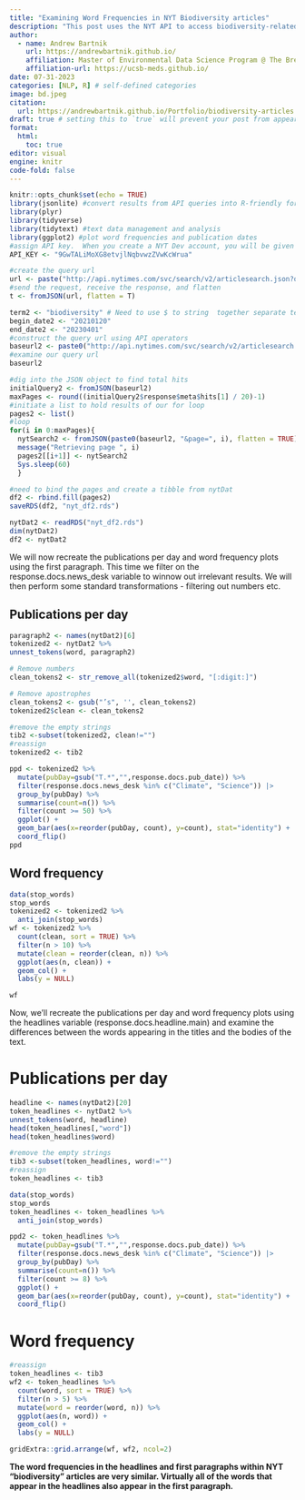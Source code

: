 ```yaml
---
title: "Examining Word Frequencies in NYT Biodiversity articles"
description: "This post uses the NYT API to access biodiversity-related articles to perform some transformations and analyze word frequencies"
author:
  - name: Andrew Bartnik
    url: https://andrewbartnik.github.io/
    affiliation: Master of Environmental Data Science Program @ The Bren School (UCSB)
    affiliation-url: https://ucsb-meds.github.io/ 
date: 07-31-2023
categories: [NLP, R] # self-defined categories
image: bd.jpeg
citation: 
  url: https://andrewbartnik.github.io/Portfolio/biodiversity-articles
draft: true # setting this to `true` will prevent your post from appearing on your listing page until you're ready!
format: 
  html: 
    toc: true
editor: visual
engine: knitr
code-fold: false
---
```


```r
knitr::opts_chunk$set(echo = TRUE)
library(jsonlite) #convert results from API queries into R-friendly formats 
library(plyr)
library(tidyverse)
library(tidytext) #text data management and analysis
library(ggplot2) #plot word frequencies and publication dates
#assign API key.  When you create a NYT Dev account, you will be given a key
API_KEY <- "9GwTALiMoXG8etvjlNqbvwzZVwKcWrua"
```

```r
#create the query url
url <- paste("http://api.nytimes.com/svc/search/v2/articlesearch.json?q=haaland&api-key=",API_KEY, sep ="")
#send the request, receive the response, and flatten
t <- fromJSON(url, flatten = T)
```


```r
term2 <- "biodiversity" # Need to use $ to string  together separate terms
begin_date2 <- "20210120"
end_date2 <- "20230401"
#construct the query url using API operators
baseurl2 <- paste0("http://api.nytimes.com/svc/search/v2/articlesearch.json?q=",term2,"&begin_date=",begin_date2,"&end_date=",end_date2,"&facet_filter=true&api-key=","NTKBHbsb6XFEkGymGumAiba7n3uBvs8V", sep="")
#examine our query url
baseurl2
```

```r
#dig into the JSON object to find total hits
initialQuery2 <- fromJSON(baseurl2)
maxPages <- round((initialQuery2$response$meta$hits[1] / 20)-1) 
#initiate a list to hold results of our for loop
pages2 <- list()
#loop
for(i in 0:maxPages){
  nytSearch2 <- fromJSON(paste0(baseurl2, "&page=", i), flatten = TRUE) %>% data.frame() 
  message("Retrieving page ", i)
  pages2[[i+1]] <- nytSearch2 
  Sys.sleep(60) 
  }
```

```r
#need to bind the pages and create a tibble from nytDat
df2 <- rbind.fill(pages2)
saveRDS(df2, "nyt_df2.rds")

```

```r
nytDat2 <- readRDS("nyt_df2.rds")
dim(nytDat2)
df2 <- nytDat2
```





We will now recreate the publications per day and word frequency plots using the first paragraph. This time we filter on the response.docs.news_desk variable to winnow out irrelevant results. We will then perform some standard transformations - filtering out numbers etc. 




## Publications per day

```r
paragraph2 <- names(nytDat2)[6] 
tokenized2 <- nytDat2 %>%
unnest_tokens(word, paragraph2) 

# Remove numbers
clean_tokens2 <- str_remove_all(tokenized2$word, "[:digit:]")

# Remove apostrophes 
clean_tokens2 <- gsub("’s", '', clean_tokens2)
tokenized2$clean <- clean_tokens2

#remove the empty strings
tib2 <-subset(tokenized2, clean!="")
#reassign
tokenized2 <- tib2
```


```r
ppd <- tokenized2 %>%
  mutate(pubDay=gsub("T.*","",response.docs.pub_date)) %>%
  filter(response.docs.news_desk %in% c("Climate", "Science")) |> 
  group_by(pubDay) %>%
  summarise(count=n()) %>%
  filter(count >= 50) %>%
  ggplot() +
  geom_bar(aes(x=reorder(pubDay, count), y=count), stat="identity") +
  coord_flip()
ppd
```



## Word frequency

```r
data(stop_words)
stop_words
tokenized2 <- tokenized2 %>%
  anti_join(stop_words)
wf <- tokenized2 %>%
  count(clean, sort = TRUE) %>%
  filter(n > 10) %>%
  mutate(clean = reorder(clean, n)) %>%
  ggplot(aes(n, clean)) +
  geom_col() +
  labs(y = NULL)

wf
```



Now, we'll recreate the publications per day and word frequency plots using the headlines variable (response.docs.headline.main) and examine the differences between the words appearing in the titles and the bodies of the text. 

# Publications per day
```r
headline <- names(nytDat2)[20] 
token_headlines <- nytDat2 %>%
unnest_tokens(word, headline) 
head(token_headlines[,"word"])
head(token_headlines$word)

#remove the empty strings
tib3 <-subset(token_headlines, word!="")
#reassign
token_headlines <- tib3
```

```r
data(stop_words)
stop_words
token_headlines <- token_headlines %>%
  anti_join(stop_words)

ppd2 <- token_headlines %>%
  mutate(pubDay=gsub("T.*","",response.docs.pub_date)) %>%
  filter(response.docs.news_desk %in% c("Climate", "Science")) |> 
  group_by(pubDay) %>%
  summarise(count=n()) %>%
  filter(count >= 8) %>%
  ggplot() +
  geom_bar(aes(x=reorder(pubDay, count), y=count), stat="identity") +
  coord_flip()
```

# Word frequency
```r
#reassign
token_headlines <- tib3
wf2 <- token_headlines %>%
  count(word, sort = TRUE) %>%
  filter(n > 5) %>%
  mutate(word = reorder(word, n)) %>%
  ggplot(aes(n, word)) +
  geom_col() +
  labs(y = NULL)
```



```r
gridExtra::grid.arrange(wf, wf2, ncol=2)
```
**The word frequencies in the headlines and first paragraphs within NYT "biodiversity" articles are very similar. Virtually all of the words that appear in the headlines also appear in the first paragraph.**

